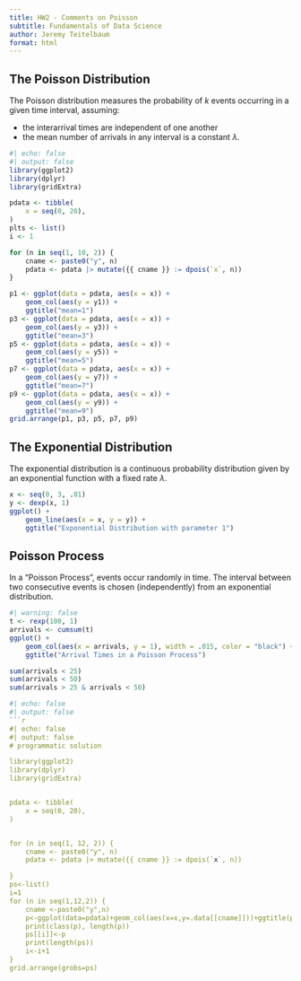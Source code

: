 ```yaml
---
title: HW2 - Comments on Poisson
subtitle: Fundamentals of Data Science
author: Jeremy Teitelbaum
format: html
---
```


## The Poisson Distribution

The Poisson distribution measures the probability of $k$ events occurring
in a given time interval, assuming:

- the interarrival times are independent of one another
- the mean number of arrivals in any interval is a constant $\lambda$.

```r
#| echo: false
#| output: false
library(ggplot2)
library(dplyr)
library(gridExtra)

```

```r
pdata <- tibble(
    x = seq(0, 20),
)
plts <- list()
i <- 1

for (n in seq(1, 10, 2)) {
    cname <- paste0("y", n)
    pdata <- pdata |> mutate({{ cname }} := dpois(`x`, n))
}

p1 <- ggplot(data = pdata, aes(x = x)) +
    geom_col(aes(y = y1)) +
    ggtitle("mean=1")
p3 <- ggplot(data = pdata, aes(x = x)) +
    geom_col(aes(y = y3)) +
    ggtitle("mean=3")
p5 <- ggplot(data = pdata, aes(x = x)) +
    geom_col(aes(y = y5)) +
    ggtitle("mean=5")
p7 <- ggplot(data = pdata, aes(x = x)) +
    geom_col(aes(y = y7)) +
    ggtitle("mean=7")
p9 <- ggplot(data = pdata, aes(x = x)) +
    geom_col(aes(y = y9)) +
    ggtitle("mean=9")
grid.arrange(p1, p3, p5, p7, p9)
```

## The Exponential Distribution

The exponential distribution is a continuous probability distribution
given by an exponential function with a fixed rate $\lambda$.

```r
x <- seq(0, 3, .01)
y <- dexp(x, 1)
ggplot() +
    geom_line(aes(x = x, y = y)) +
    ggtitle("Exponential Distribution with parameter 1")
```


## Poisson Process

In a "Poisson Process", events occur randomly in time.  The interval between two consecutive events is chosen (independently) from an exponential distribution.

```r
#| warning: false
t <- rexp(100, 1)
arrivals <- cumsum(t)
ggplot() +
    geom_col(aes(x = arrivals, y = 1), width = .015, color = "black") +
    ggtitle("Arrival Times in a Poisson Process")
```

```r
sum(arrivals < 25)
sum(arrivals < 50)
sum(arrivals > 25 & arrivals < 50)
```


```r
#| echo: false
#| output: false
```r
#| echo: false
#| output: false
# programmatic solution

library(ggplot2)
library(dplyr)
library(gridExtra)


pdata <- tibble(
    x = seq(0, 20),
)


for (n in seq(1, 12, 2)) {
    cname <- paste0("y", n)
    pdata <- pdata |> mutate({{ cname }} := dpois(`x`, n))

}
ps<-list()
i=1
for (n in seq(1,12,2)) {
    cname <-paste0("y",n)
    p<-ggplot(data=pdata)+geom_col(aes(x=x,y=.data[[cname]]))+ggtitle(paste0("Poisson with mean ",n))
    print(class(p), length(p))
    ps[[i]]<-p
    print(length(ps))
    i<-i+1
}
grid.arrange(grobs=ps)
```